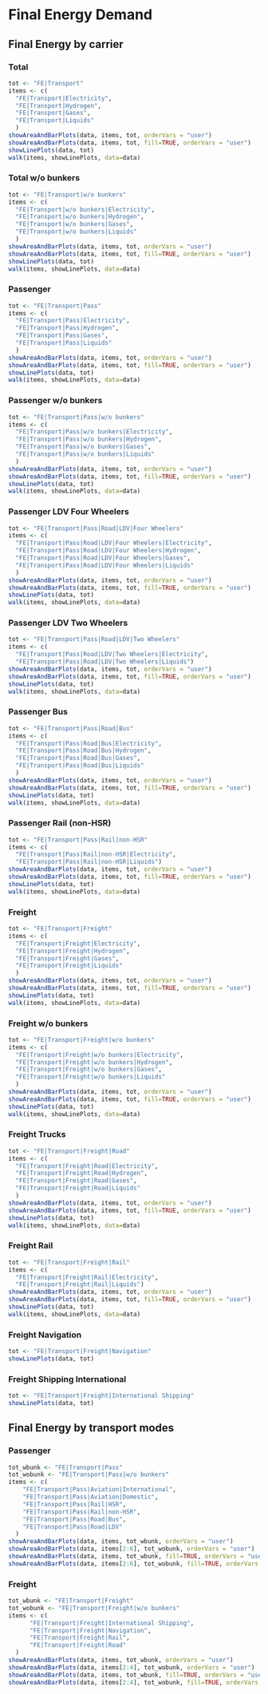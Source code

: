 # Final Energy Demand


## Final Energy by carrier

### Total
```r
tot <- "FE|Transport"
items <- c(
  "FE|Transport|Electricity",
  "FE|Transport|Hydrogen",
  "FE|Transport|Gases",
  "FE|Transport|Liquids"
  )
showAreaAndBarPlots(data, items, tot, orderVars = "user")
showAreaAndBarPlots(data, items, tot, fill=TRUE, orderVars = "user")
showLinePlots(data, tot)
walk(items, showLinePlots, data=data)
```

### Total w/o bunkers
```r
tot <- "FE|Transport|w/o bunkers"
items <- c(
  "FE|Transport|w/o bunkers|Electricity",
  "FE|Transport|w/o bunkers|Hydrogen",
  "FE|Transport|w/o bunkers|Gases",
  "FE|Transport|w/o bunkers|Liquids"
  )
showAreaAndBarPlots(data, items, tot, orderVars = "user")
showAreaAndBarPlots(data, items, tot, fill=TRUE, orderVars = "user")
showLinePlots(data, tot)
walk(items, showLinePlots, data=data)
```

### Passenger
```r
tot <- "FE|Transport|Pass"
items <- c(
  "FE|Transport|Pass|Electricity",
  "FE|Transport|Pass|Hydrogen",
  "FE|Transport|Pass|Gases",
  "FE|Transport|Pass|Liquids"
  )
showAreaAndBarPlots(data, items, tot, orderVars = "user")
showAreaAndBarPlots(data, items, tot, fill=TRUE, orderVars = "user")
showLinePlots(data, tot)
walk(items, showLinePlots, data=data)
```

### Passenger w/o bunkers
```r
tot <- "FE|Transport|Pass|w/o bunkers"
items <- c(
  "FE|Transport|Pass|w/o bunkers|Electricity",
  "FE|Transport|Pass|w/o bunkers|Hydrogen",
  "FE|Transport|Pass|w/o bunkers|Gases",
  "FE|Transport|Pass|w/o bunkers|Liquids"
  )
showAreaAndBarPlots(data, items, tot, orderVars = "user")
showAreaAndBarPlots(data, items, tot, fill=TRUE, orderVars = "user")
showLinePlots(data, tot)
walk(items, showLinePlots, data=data)
```

### Passenger LDV Four Wheelers
```r
tot <- "FE|Transport|Pass|Road|LDV|Four Wheelers"
items <- c(
  "FE|Transport|Pass|Road|LDV|Four Wheelers|Electricity",
  "FE|Transport|Pass|Road|LDV|Four Wheelers|Hydrogen",
  "FE|Transport|Pass|Road|LDV|Four Wheelers|Gases",
  "FE|Transport|Pass|Road|LDV|Four Wheelers|Liquids"
  )
showAreaAndBarPlots(data, items, tot, orderVars = "user")
showAreaAndBarPlots(data, items, tot, fill=TRUE, orderVars = "user")
showLinePlots(data, tot)
walk(items, showLinePlots, data=data)
```

### Passenger LDV Two Wheelers
```r
tot <- "FE|Transport|Pass|Road|LDV|Two Wheelers"
items <- c(
  "FE|Transport|Pass|Road|LDV|Two Wheelers|Electricity",
  "FE|Transport|Pass|Road|LDV|Two Wheelers|Liquids")
showAreaAndBarPlots(data, items, tot, orderVars = "user")
showAreaAndBarPlots(data, items, tot, fill=TRUE, orderVars = "user")
showLinePlots(data, tot)
walk(items, showLinePlots, data=data)
```

### Passenger Bus
```r
tot <- "FE|Transport|Pass|Road|Bus"
items <- c(
  "FE|Transport|Pass|Road|Bus|Electricity",
  "FE|Transport|Pass|Road|Bus|Hydrogen",
  "FE|Transport|Pass|Road|Bus|Gases",
  "FE|Transport|Pass|Road|Bus|Liquids"
  )
showAreaAndBarPlots(data, items, tot, orderVars = "user")
showAreaAndBarPlots(data, items, tot, fill=TRUE, orderVars = "user")
showLinePlots(data, tot)
walk(items, showLinePlots, data=data)
```

### Passenger Rail (non-HSR)
```r
tot <- "FE|Transport|Pass|Rail|non-HSR"
items <- c(
  "FE|Transport|Pass|Rail|non-HSR|Electricity",
  "FE|Transport|Pass|Rail|non-HSR|Liquids")
showAreaAndBarPlots(data, items, tot, orderVars = "user")
showAreaAndBarPlots(data, items, tot, fill=TRUE, orderVars = "user")
showLinePlots(data, tot)
walk(items, showLinePlots, data=data)
```

### Freight
```r
tot <- "FE|Transport|Freight"
items <- c(
  "FE|Transport|Freight|Electricity",
  "FE|Transport|Freight|Hydrogen",
  "FE|Transport|Freight|Gases",
  "FE|Transport|Freight|Liquids"
  )
showAreaAndBarPlots(data, items, tot, orderVars = "user")
showAreaAndBarPlots(data, items, tot, fill=TRUE, orderVars = "user")
showLinePlots(data, tot)
walk(items, showLinePlots, data=data)
```

### Freight w/o bunkers
```r
tot <- "FE|Transport|Freight|w/o bunkers"
items <- c(
  "FE|Transport|Freight|w/o bunkers|Electricity",
  "FE|Transport|Freight|w/o bunkers|Hydrogen",
  "FE|Transport|Freight|w/o bunkers|Gases",
  "FE|Transport|Freight|w/o bunkers|Liquids"
  )
showAreaAndBarPlots(data, items, tot, orderVars = "user")
showAreaAndBarPlots(data, items, tot, fill=TRUE, orderVars = "user")
showLinePlots(data, tot)
walk(items, showLinePlots, data=data)
```

### Freight Trucks
```r
tot <- "FE|Transport|Freight|Road"
items <- c(
  "FE|Transport|Freight|Road|Electricity",
  "FE|Transport|Freight|Road|Hydrogen",
  "FE|Transport|Freight|Road|Gases",
  "FE|Transport|Freight|Road|Liquids"
  )
showAreaAndBarPlots(data, items, tot, orderVars = "user")
showAreaAndBarPlots(data, items, tot, fill=TRUE, orderVars = "user")
showLinePlots(data, tot)
walk(items, showLinePlots, data=data)
```

### Freight Rail 
```r
tot <- "FE|Transport|Freight|Rail"
items <- c(
  "FE|Transport|Freight|Rail|Electricity",
  "FE|Transport|Freight|Rail|Liquids")
showAreaAndBarPlots(data, items, tot, orderVars = "user")
showAreaAndBarPlots(data, items, tot, fill=TRUE, orderVars = "user")
showLinePlots(data, tot)
walk(items, showLinePlots, data=data)
```

### Freight Navigation
```r
tot <- "FE|Transport|Freight|Navigation"
showLinePlots(data, tot)
```

### Freight Shipping International
```r
tot <- "FE|Transport|Freight|International Shipping"
showLinePlots(data, tot)
```

## Final Energy by transport modes

### Passenger
```r
tot_wbunk <- "FE|Transport|Pass"
tot_wobunk <- "FE|Transport|Pass|w/o bunkers"
items <- c(
    "FE|Transport|Pass|Aviation|International",
    "FE|Transport|Pass|Aviation|Domestic",
    "FE|Transport|Pass|Rail|HSR",
    "FE|Transport|Pass|Rail|non-HSR",
    "FE|Transport|Pass|Road|Bus",
    "FE|Transport|Pass|Road|LDV"
  )
showAreaAndBarPlots(data, items, tot_wbunk, orderVars = "user")
showAreaAndBarPlots(data, items[2:6], tot_wobunk, orderVars = "user")
showAreaAndBarPlots(data, items, tot_wbunk, fill=TRUE, orderVars = "user")
showAreaAndBarPlots(data, items[2:6], tot_wobunk, fill=TRUE, orderVars = "user")
```

### Freight
```r
tot_wbunk <- "FE|Transport|Freight"
tot_wobunk <- "FE|Transport|Freight|w/o bunkers"
items <- c(
      "FE|Transport|Freight|International Shipping",
      "FE|Transport|Freight|Navigation",
      "FE|Transport|Freight|Rail",
      "FE|Transport|Freight|Road"
  )
showAreaAndBarPlots(data, items, tot_wbunk, orderVars = "user")
showAreaAndBarPlots(data, items[2:4], tot_wobunk, orderVars = "user")
showAreaAndBarPlots(data, items, tot_wbunk, fill=TRUE, orderVars = "user")
showAreaAndBarPlots(data, items[2:4], tot_wobunk, fill=TRUE, orderVars = "user")
```
